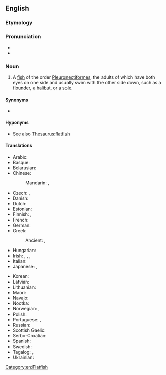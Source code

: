 ==English==
{{wikipedia}}

===Etymology===
{{compound|en|flat|fish}}

===Pronunciation===
* {{IPA|en|/ˈflætfɪʃ/}}
* {{audio|en|en-us-flatfish.ogg|Audio (US)}}

===Noun===
{{en-noun|~|flatfish|+}}

# A [[fish]] of the order [[Pleuronectiformes]], the adults of which have both eyes on one side and usually swim with the other side down, such as a [[flounder]], a [[halibut]], or a [[sole]].

====Synonyms====
* {{l|en|pleuronectiform}}

====Hyponyms====
* See also [[Thesaurus:flatfish]]

====Translations====
{{trans-top|fish of the order Pleuronectiformes}}
* Arabic: {{t|ar|سمكَة مفلطحَة}}
* Basque: {{t|eu|platuxa}}
* Belarusian: {{t|be|ка́мбала|f}}
* Chinese:
*: Mandarin: {{t+|cmn|比目魚|sc=Hani}}, {{t+|cmn|比目鱼|tr=bǐmùyú|sc=Hani}}
* Czech: {{t+|cs|platýs|m}}, {{t|cs|kambala|f}}
* Danish: {{t+|da|fladfisk|c}}
* Dutch: {{t+|nl|platvis|m}}
* Estonian: {{t|et|[[lestaline]] ([[kala]])}}
* Finnish: {{t+|fi|kampela}}, {{t|fi|kampelakala}}
* French: {{t+|fr|poisson plat|m}}
* German: {{t+|de|Plattfisch|m}}
* Greek: {{t|el|πλατύψαρο|n|sc=Grek}}
*: Ancient: {{t|grc|κίθαρος|m}}, {{t|grc|ψῆττα|f}}
* Hungarian: {{t+|hu|lepényhal}}
* Irish: {{t|ga|leadhbóg|f}}, {{t|ga|leathóg|f}}, {{t|ga|iasc leathógach|m}}, {{t|ga|leith|f}}
* Italian: {{t+|it|rombo|m}}
* Japanese: {{t+|ja|鰈|tr=karei}}, {{t+|ja|カレイ|tr=karei}}
{{trans-mid}}
* Korean: {{t+|ko|도다리}}
* Latvian: {{t+|lv|plekste|f}}
* Lithuanian: {{t+|lt|plekšnė}}
* Maori: {{t|mi|pātiki}}
* Navajo: {{t|nv|łóóʼtʼą́hí}}
* Nootka: {{t|nuk|p̕uuḥu}}
* Norwegian: {{t|no|flatfisk|m}}, {{t|no|flyndrefisk|m}}
* Polish: {{t|pl|płastuga|f}}
* Portuguese: {{t+|pt|linguado|m}}, {{t+|pt|solha|f}}
* Russian: {{t|ru|пло́ская ры́ба|f}}
* Scottish Gaelic: {{t|gd|pacach-cearr|m}}
* Serbo-Croatian: {{t|sh|plosnatica|f}}
* Spanish: {{t|es|pez plano|m}}
* Swedish: {{t|sv|plattfisk}}
* Tagalog: {{t|tl|isdang-lapad}}, {{t|tl|darapa}}
* Ukrainian: {{t+|uk|ка́мбала|f}}
{{trans-bottom}}

[[Category:en:Flatfish]]